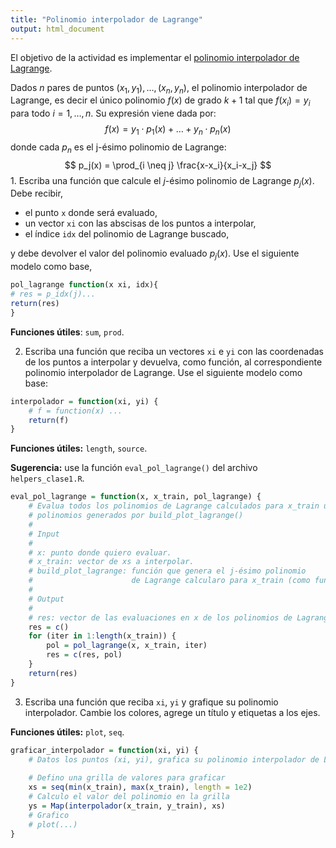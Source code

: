 ```yaml
---
title: "Polinomio interpolador de Lagrange"
output: html_document
---
```


El objetivo de la actividad es implementar el [polinomio interpolador de Lagrange](https://es.wikipedia.org/wiki/Interpolaci%C3%B3n_polin%C3%B3mica_de_Lagrange#:~:text=En%20an%C3%A1lisis%20num%C3%A9rico%2C%20el%20polinomio,por%20Leonhard%20Euler%20en%201783.).

Dados $n$ pares de puntos $(x_1,y_1), \dots, (x_n, y_n)$, el polinomio interpolador de Lagrange, es decir el único polinomio $f(x)$ de grado $k+1$ tal que $f(x_i)=y_i$ para todo $i=1,\dots,n$. Su expresión viene dada por:
$$ f(x) = y_1 \cdot p_1(x) + \dots + y_n \cdot p_n(x) $$
donde cada $p_n$ es el j-ésimo polinomio de Lagrange:
$$ p_j(x) = \prod_{i \neq j} \frac{x-x_i}{x_i-x_j} $$
1. Escriba una función que calcule el $j$-ésimo polinomio de Lagrange $p_j(x)$. Debe recibir,

* el punto `x` donde será evaluado,
* un vector `xi` con las abscisas de los puntos a interpolar,
* el índice `idx` del polinomio de Lagrange buscado,

y debe devolver el valor del polinomio evaluado $p_j(x)$. Use el siguiente modelo como base,
```r
pol_lagrange function(x xi, idx){
# res = p_idx(j)...
return(res)
}
```
 
**Funciones útiles**: `sum`, `prod`.
 
2. Escriba una función que reciba un vectores `xi` e `yi` con las coordenadas de los puntos a interpolar 
y devuelva, como función, al correspondiente polinomio interpolador de Lagrange.  Use el siguiente modelo como base:
```r
interpolador = function(xi, yi) {
    # f = function(x) ...
    return(f)
}
```

**Funciones útiles:** `length`, `source`.
 
**Sugerencia:** use la función `eval_pol_lagrange()` del archivo `helpers_clase1.R`.

```r
eval_pol_lagrange = function(x, x_train, pol_lagrange) {
    # Evalua todos los polinomios de Lagrange calculados para x_train usando los
    # polinomios generados por build_plot_lagrange()
    #
    # Input
    #
    # x: punto donde quiero evaluar.
    # x_train: vector de xs a interpolar.
    # build_plot_lagrange: función que genera el j-ésimo polinomio
    #                      de Lagrange calcularo para x_train (como función).
    #
    # Output
    #
    # res: vector de las evaluaciones en x de los polinomios de Lagrange.
    res = c()
    for (iter in 1:length(x_train)) {
        pol = pol_lagrange(x, x_train, iter)
        res = c(res, pol)
    }
    return(res)
}
```

3. Escriba una función que reciba `xi`, `yi` y grafique su polinomio
interpolador. Cambie los colores, agrege un título y etiquetas a los ejes.

**Funciones útiles:** `plot`, `seq`.

```r
graficar_interpolador = function(xi, yi) {
    # Datos los puntos (xi, yi), grafica su polinomio interpolador de Lagrange.
    
    # Defino una grilla de valores para graficar
    xs = seq(min(x_train), max(x_train), length = 1e2)
    # Calculo el valor del polinomio en la grilla
    ys = Map(interpolador(x_train, y_train), xs)
    # Grafico
    # plot(...)
}
```